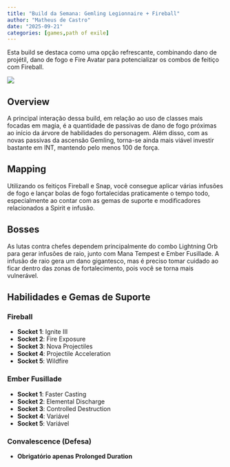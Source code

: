 ```yaml
---
title: "Build da Semana: Gemling Legionnaire + Fireball"
author: "Matheus de Castro"
date: "2025-09-21"
categories: [games,path of exile]
---
```


Esta build se destaca como uma opção refrescante, combinando dano de projétil, dano de fogo e Fire Avatar para potencializar os combos de feitiço com Fireball.

![](thumbnail.png)

## Overview

A principal interação dessa build, em relação ao uso de classes mais focadas em magia, é a quantidade de passivas de dano de fogo próximas ao início da árvore de habilidades do personagem. Além disso, com as novas passivas da ascensão Gemling, torna-se ainda mais viável investir bastante em INT, mantendo pelo menos 100 de força.

## Mapping

Utilizando os feitiços Fireball e Snap, você consegue aplicar várias infusões de fogo e lançar bolas de fogo fortalecidas praticamente o tempo todo, especialmente ao contar com as gemas de suporte e modificadores relacionados a Spirit e infusão.

## Bosses

As lutas contra chefes dependem principalmente do combo Lightning Orb para gerar infusões de raio, junto com Mana Tempest e Ember Fusillade. A infusão de raio gera um dano gigantesco, mas é preciso tomar cuidado ao ficar dentro das zonas de fortalecimento, pois você se torna mais vulnerável.

## Habilidades e Gemas de Suporte

### Fireball
- **Socket 1**: Ignite III
- **Socket 2**: Fire Exposure
- **Socket 3**: Nova Projectiles
- **Socket 4**: Projectile Acceleration
- **Socket 5**: Wildfire

### Ember Fusillade
- **Socket 1**: Faster Casting 
- **Socket 2**: Elemental Discharge
- **Socket 3**: Controlled Destruction
- **Socket 4**: Variável
- **Socket 5**: Variável


### Convalescence (Defesa)

- **Obrigatório apenas Prolonged Duration**